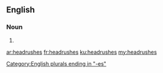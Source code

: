 ==English==

===Noun===
{{head|en|noun plural form}}

# {{plural of|headrush|lang=en}}

[[Category:English plurals ending in "-es"]]

[[ar:headrushes]]
[[fr:headrushes]]
[[ku:headrushes]]
[[my:headrushes]]